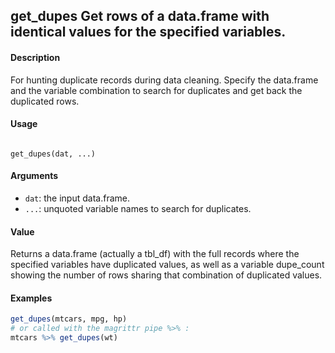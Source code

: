 ## get_dupes Get rows of a data.frame with identical values for the specified variables.

#### Description
For hunting duplicate records during data cleaning. Specify the data.frame and the variable combination
to search for duplicates and get back the duplicated rows.

#### Usage 
<pre><code>
get_dupes(dat, ...)
</code></pre> 

#### Arguments
* ``dat``: the input data.frame.
* ``...``: unquoted variable names to search for duplicates.

#### Value
Returns a data.frame (actually a tbl_df) with the full records where the specified variables have
duplicated values, as well as a variable dupe_count showing the number of rows sharing that combination
of duplicated values.

#### Examples
```r
get_dupes(mtcars, mpg, hp)
# or called with the magrittr pipe %>% :
mtcars %>% get_dupes(wt)
```
